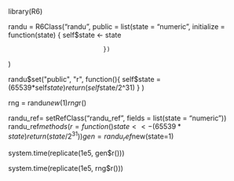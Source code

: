 library(R6)


randu  = R6Class("randu", 
                 public = list(state = "numeric", 
                               initialize = function(state) {
                                 self$state <- state
                                 
                                 
                               })
)

randu$set("public", "r", 
          function(){
            self$state = (65539*self$state) %% 2^31
            return(self$state/2^31)
          }
)

rng = randu$new(1)
rng$r()


randu_ref= setRefClass("randu_ref", 
                    fields = list(state = "numeric"))
randu_ref$methods(r = function() {
  state <<- (65539*state) %% 2^31
  return(state/2^31)
})
gen = randu_ref$new(state=1)

system.time(replicate(1e5, gen$r()))

system.time(replicate(1e5, rng$r()))
